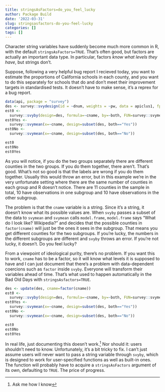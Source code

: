 ```yaml
---
title: stringsAsFactors=do_you_feel_lucky
author: Package Build
date: '2022-03-31'
slug: stringsasfactors-do-you-feel-lucky
categories: []
tags: []
---
```


Character string variables have suddenly become much more common in R, with the default `stringsAsFactors=TRUE`. That's often good, but factors are actually an important data type.  In particular, factors *know what levels they have*, but strings don't. 

Suppose, following a very helpful bug report I recieved today, you want to estimate the proportions of California schools in each county, and you want to do this separately for schools that do and don't meet their improvement targets in standardised tests. It doesn't have to make sense, it's a reprex for a bug report.

```r
data(api, package = "survey")
des <- survey::svydesign(id = ~dnum, weights = ~pw, data = apiclus1, fpc = ~fpc)
est0 <-
  survey::svyby(design=des, formula=~cname, by=~both, FUN=survey::svymean, keep.var=TRUE) 
est0Yes <- 
  survey::svymean(x=~cname, design=subset(des, both=="Yes"))
est0No <- 
  survey::svymean(x=~cname, design=subset(des, both=="No")) 

est0
est0No
est0Yes
```

As you will notice, if you do the two groups separately there are different counties in the two groups. If you do them together, there aren't. That's good. What's not so good is that the labels are wrong if you do them together.  Usually this would throw an error, but in this example we're in the very unfortunate setting where there are the same number of counties in each group and R doesn't notice. There are 11 counties in the sample in total, 10 have observations in one subgroup and 10 have observations in the other subgroup.

The problem is that the `cname` variable is a string. Since it's a string, it doesn't know what its possible values are. When `svyby` passes a subset of the data to `svymean` and `svymean` calls `model.frame`, `model.frame` says "What do I look like? Wikipedia?" and decides that the possible counties in `factor(cname)` will just be the ones it sees in the subgroup. That means you get different counties for the two subgroups. If you're lucky, the numbers in the different subgroups are different and `svyby` throws an error. If you're not lucky, it doesn't. Do you feel lucky? 

From a viewpoint of ideological purity, there's no problem. If you want this to work, `cname` has to be a factor, so it will know what levels it is supposed to have and I can just document that there's a problem with data-dependent coercions such as `factor` inside `svyby`. Everyone will transform their variables ahead of time. That's what used to happen automatically in the Bad Old Days with `stringsAsfactors=TRUE`. 
```r
des <- update(des, cname=factor(cname))
est0 <-
  survey::svyby(design=des, formula=~cname, by=~both, FUN=survey::svymean, keep.var=TRUE) 
est0Yes <- 
  survey::svymean(x=~cname, design=subset(des, both=="Yes"))
est0No <- 
  survey::svymean(x=~cname, design=subset(des, both=="No")) 

est0
est0No
est0Yes
```

In real life, just documenting this doesn't work.^[Ask me how I know] Nor should it: users shouldn't need to know.  Unfortunately, it's a bit tricky to fix. I can't just assume users will never want to pass a string variable through `svyby`, which is designed to work for user-specified functions as well as built-in ones. The function will probably have to acquire a `stringsAsFactors` argument of its own, defaulting to `TRUE`. The price of progress. 